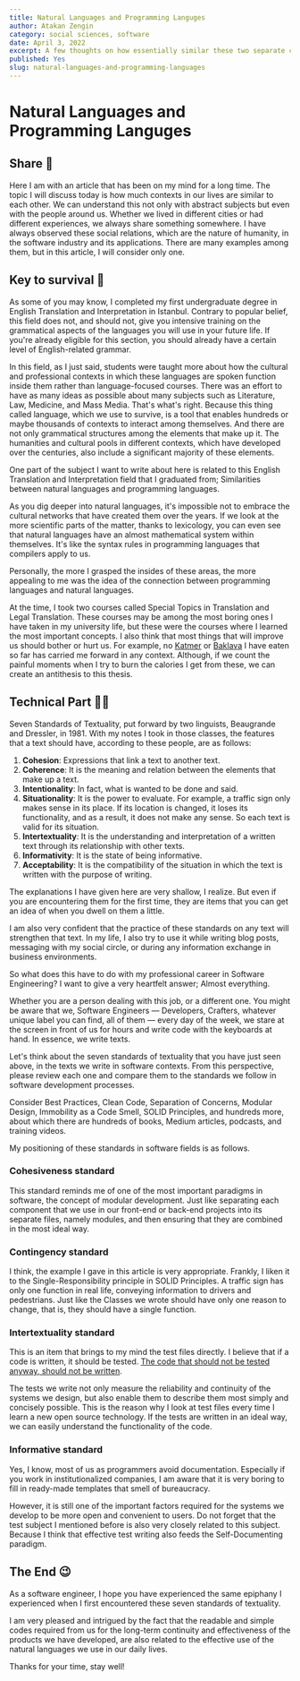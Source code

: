 ```yaml
---
title: Natural Languages and Programming Languges
author: Atakan Zengin
category: social sciences, software
date: April 3, 2022
excerpt: A few thoughts on how essentially similar these two separate contexts are.
published: Yes
slug: natural-languages-and-programming-languages
---
```


# Natural Languages and Programming Languges

## Share 🤝

Here I am with an article that has been on my mind for a long time. The topic I will discuss today is how much contexts in our lives are similar to each other. We can understand this not only with abstract subjects but even with the people around us. Whether we lived in different cities or had different experiences, we always share something somewhere. I have always observed these social relations, which are the nature of humanity, in the software industry and its applications. There are many examples among them, but in this article, I will consider only one.

## Key to survival 🤔

As some of you may know, I completed my first undergraduate degree in English Translation and Interpretation in Istanbul. Contrary to popular belief, this field does not, and should not, give you intensive training on the grammatical aspects of the languages you will use in your future life. If you're already eligible for this section, you should already have a certain level of English-related grammar.

In this field, as I just said, students were taught more about how the cultural and professional contexts in which these languages are spoken function inside them rather than language-focused courses. There was an effort to have as many ideas as possible about many subjects such as Literature, Law, Medicine, and Mass Media. That's what's right. Because this thing called language, which we use to survive, is a tool that enables hundreds or maybe thousands of contexts to interact among themselves. And there are not only grammatical structures among the elements that make up it. The humanities and cultural pools in different contexts, which have developed over the centuries, also include a significant majority of these elements.

One part of the subject I want to write about here is related to this English Translation and Interpretation field that I graduated from; Similarities between natural languages and programming languages.

As you dig deeper into natural languages, it's impossible not to embrace the cultural networks that have created them over the years. If we look at the more scientific parts of the matter, thanks to lexicology, you can even see that natural languages have an almost mathematical system within themselves. It's like the syntax rules in programming languages that compilers apply to us.

Personally, the more I grasped the insides of these areas, the more appealing to me was the idea of the connection between programming languages and natural languages.

At the time, I took two courses called Special Topics in Translation and Legal Translation. These courses may be among the most boring ones I have taken in my university life, but these were the courses where I learned the most important concepts. I also think that most things that will improve us should bother or hurt us. For example, no [Katmer](https://www.google.com/search?q=katmer) or [Baklava](https://www.google.com/search?q=baklava) I have eaten so far has carried me forward in any context. Although, if we count the painful moments when I try to burn the calories I get from these, we can create an antithesis to this thesis.

## Technical Part 😵‍💫

Seven Standards of Textuality, put forward by two linguists, Beaugrande and Dressler, in 1981. With my notes I took in those classes, the features that a text should have, according to these people, are as follows:

1. **Cohesion**: Expressions that link a text to another text.
2. **Coherence**: It is the meaning and relation between the elements that make up a text.
3. **Intentionality**: In fact, what is wanted to be done and said.
4. **Situationality**: It is the power to evaluate. For example, a traffic sign only makes sense in its place. If its location is changed, it loses its functionality, and as a result, it does not make any sense. So each text is valid for its situation.
5. **Intertextuality**: It is the understanding and interpretation of a written text through its relationship with other texts.
6. **Informativity**: It is the state of being informative.
7. **Acceptability**: It is the compatibility of the situation in which the text is written with the purpose of writing.

The explanations I have given here are very shallow, I realize. But even if you are encountering them for the first time, they are items that you can get an idea of when you dwell on them a little.

I am also very confident that the practice of these standards on any text will strengthen that text. In my life, I also try to use it while writing blog posts, messaging with my social circle, or during any information exchange in business environments.

So what does this have to do with my professional career in Software Engineering? I want to give a very heartfelt answer; Almost everything.

Whether you are a person dealing with this job, or a different one. You might be aware that we, Software Engineers — Developers, Crafters, whatever unique label you can find, all of them — every day of the week, we stare at the screen in front of us for hours and write code with the keyboards at hand. In essence, we write texts.

Let's think about the seven standards of textuality that you have just seen above, in the texts we write in software contexts. From this perspective, please review each one and compare them to the standards we follow in software development processes.

Consider Best Practices, Clean Code, Separation of Concerns, Modular Design, Immobility as a Code Smell, SOLID Principles, and hundreds more, about which there are hundreds of books, Medium articles, podcasts, and training videos.

My positioning of these standards in software fields is as follows.

### Cohesiveness standard

This standard reminds me of one of the most important paradigms in software, the concept of modular development. Just like separating each component that we use in our front-end or back-end projects into its separate files, namely modules, and then ensuring that they are combined in the most ideal way.

### Contingency standard

I think, the example I gave in this article is very appropriate. Frankly, I liken it to the Single-Responsibility principle in SOLID Principles. A traffic sign has only one function in real life, conveying information to drivers and pedestrians. Just like the Classes we wrote should have only one reason to change, that is, they should have a single function.

### Intertextuality standard

This is an item that brings to my mind the test files directly. I believe that if a code is written, it should be tested. [The code that should not be tested anyway, should not be written](https://ssg.dev/to-test-or-not-to-test-a741a2a738be).

The tests we write not only measure the reliability and continuity of the systems we design, but also enable them to describe them most simply and concisely possible. This is the reason why I look at test files every time I learn a new open source technology. If the tests are written in an ideal way, we can easily understand the functionality of the code.

### Informative standard

Yes, I know, most of us as programmers avoid documentation. Especially if you work in institutionalized companies, I am aware that it is very boring to fill in ready-made templates that smell of bureaucracy.

However, it is still one of the important factors required for the systems we develop to be more open and convenient to users. Do not forget that the test subject I mentioned before is also very closely related to this subject. Because I think that effective test writing also feeds the Self-Documenting paradigm.

## The End 😉

As a software engineer, I hope you have experienced the same epiphany I experienced when I first encountered these seven standards of textuality.

I am very pleased and intrigued by the fact that the readable and simple codes required from us for the long-term continuity and effectiveness of the products we have developed, are also related to the effective use of the natural languages we use in our daily lives.

Thanks for your time, stay well!
